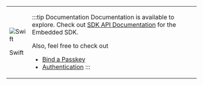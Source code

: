 

<table class='logoTable'>
<tr class='logoTr'>
<td class='logoTdLeft'>

![Swift](@site/static/img/logo-swift.svg)

Swift

</td>
<td class='logoTdRight'>

:::tip Documentation
Documentation is available to explore. Check out [SDK API Documentation](https://gobeyondidentity.github.io/bi-sdk-swift/documentation/beyondidentityembedded/) for the Embedded SDK.

Also, feel free to check out
- [Bind a Passkey](#binding-a-passkey)
- [Authentication](#authentication)
:::

</td>
</tr>
</table>
